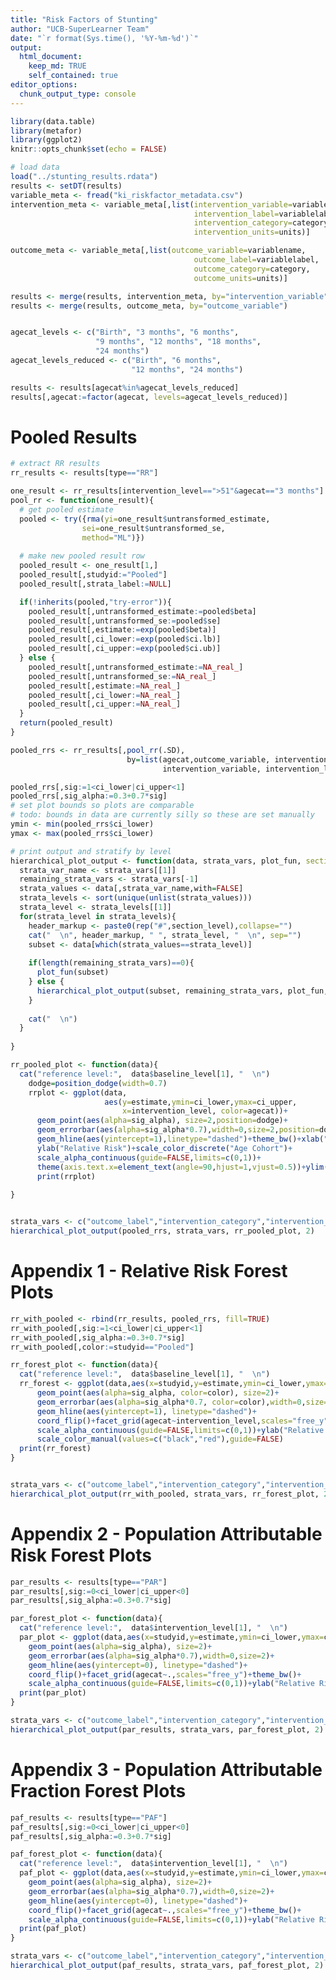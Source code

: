 ```yaml
---
title: "Risk Factors of Stunting"
author: "UCB-SuperLearner Team"
date: "`r format(Sys.time(), '%Y-%m-%d')`"
output: 
  html_document:
    keep_md: TRUE
    self_contained: true
editor_options: 
  chunk_output_type: console
---
```


```r
library(data.table)
library(metafor)
library(ggplot2)
knitr::opts_chunk$set(echo = FALSE)

# load data
load("../stunting_results.rdata")
results <- setDT(results)
variable_meta <- fread("ki_riskfactor_metadata.csv")
intervention_meta <- variable_meta[,list(intervention_variable=variablename,
                                         intervention_label=variablelabel, 
                                         intervention_category=category,
                                         intervention_units=units)]

outcome_meta <- variable_meta[,list(outcome_variable=variablename,
                                         outcome_label=variablelabel, 
                                         outcome_category=category,
                                         outcome_units=units)]

results <- merge(results, intervention_meta, by="intervention_variable")
results <- merge(results, outcome_meta, by="outcome_variable")


agecat_levels <- c("Birth", "3 months", "6 months", 
                   "9 months", "12 months", "18 months", 
                   "24 months")
agecat_levels_reduced <- c("Birth", "6 months", 
                           "12 months", "24 months")

results <- results[agecat%in%agecat_levels_reduced]
results[,agecat:=factor(agecat, levels=agecat_levels_reduced)]

```

# Pooled Results

```r

# extract RR results
rr_results <- results[type=="RR"]

one_result <- rr_results[intervention_level==">51"&agecat=="3 months"]
pool_rr <- function(one_result){
  # get pooled estimate
  pooled <- try({rma(yi=one_result$untransformed_estimate, 
                sei=one_result$untransformed_se, 
                method="ML")})
  
  # make new pooled result row
  pooled_result <- one_result[1,]
  pooled_result[,studyid:="Pooled"]
  pooled_result[,strata_label:=NULL]

  if(!inherits(pooled,"try-error")){
    pooled_result[,untransformed_estimate:=pooled$beta]
    pooled_result[,untransformed_se:=pooled$se]
    pooled_result[,estimate:=exp(pooled$beta)]
    pooled_result[,ci_lower:=exp(pooled$ci.lb)]
    pooled_result[,ci_upper:=exp(pooled$ci.ub)]
  } else {
    pooled_result[,untransformed_estimate:=NA_real_]
    pooled_result[,untransformed_se:=NA_real_]
    pooled_result[,estimate:=NA_real_]
    pooled_result[,ci_lower:=NA_real_]
    pooled_result[,ci_upper:=NA_real_]
  }
  return(pooled_result)
}

pooled_rrs <- rr_results[,pool_rr(.SD), 
                          by=list(agecat,outcome_variable, intervention_category, 
                                  intervention_variable, intervention_level)]

pooled_rrs[,sig:=1<ci_lower|ci_upper<1]
pooled_rrs[,sig_alpha:=0.3+0.7*sig]
# set plot bounds so plots are comparable
# todo: bounds in data are currently silly so these are set manually
ymin <- min(pooled_rrs$ci_lower)
ymax <- max(pooled_rrs$ci_lower)
```

```r

# print output and stratify by level
hierarchical_plot_output <- function(data, strata_vars, plot_fun, section_level=1){
  strata_var_name <- strata_vars[[1]]
  remaining_strata_vars <- strata_vars[-1]
  strata_values <- data[,strata_var_name,with=FALSE]
  strata_levels <- sort(unique(unlist(strata_values)))
  strata_level <- strata_levels[[1]]
  for(strata_level in strata_levels){
    header_markup <- paste0(rep("#",section_level),collapse="")  
    cat("  \n", header_markup, " ", strata_level, "  \n", sep="")
    subset <- data[which(strata_values==strata_level)]
    
    if(length(remaining_strata_vars)==0){
      plot_fun(subset)
    } else {
      hierarchical_plot_output(subset, remaining_strata_vars, plot_fun, section_level+1)
    }
    
    cat("  \n")
  }
  
}


```

```r

rr_pooled_plot <- function(data){
  cat("reference level:",  data$baseline_level[1], "  \n")
    dodge=position_dodge(width=0.7)
    rrplot <- ggplot(data, 
                     aes(y=estimate,ymin=ci_lower,ymax=ci_upper,
                         x=intervention_level, color=agecat))+
      geom_point(aes(alpha=sig_alpha), size=2,position=dodge)+
      geom_errorbar(aes(alpha=sig_alpha*0.7),width=0,size=2,position=dodge)+
      geom_hline(aes(yintercept=1),linetype="dashed")+theme_bw()+xlab("")+
      ylab("Relative Risk")+scale_color_discrete("Age Cohort")+
      scale_alpha_continuous(guide=FALSE,limits=c(0,1))+
      theme(axis.text.x=element_text(angle=90,hjust=1,vjust=0.5))+ylim(ymin,ymax)
      print(rrplot)
        
}


strata_vars <- c("outcome_label","intervention_category","intervention_label")
hierarchical_plot_output(pooled_rrs, strata_vars, rr_pooled_plot, 2)
```

# Appendix 1 - Relative Risk Forest Plots
```r

rr_with_pooled <- rbind(rr_results, pooled_rrs, fill=TRUE)
rr_with_pooled[,sig:=1<ci_lower|ci_upper<1]
rr_with_pooled[,sig_alpha:=0.3+0.7*sig]
rr_with_pooled[,color:=studyid=="Pooled"]

rr_forest_plot <- function(data){
  cat("reference level:",  data$baseline_level[1], "  \n")
  rr_forest <- ggplot(data,aes(x=studyid,y=estimate,ymin=ci_lower,ymax=ci_upper))+     
      geom_point(aes(alpha=sig_alpha, color=color), size=2)+
      geom_errorbar(aes(alpha=sig_alpha*0.7, color=color),width=0,size=2)+
      geom_hline(aes(yintercept=1), linetype="dashed")+
      coord_flip()+facet_grid(agecat~intervention_level,scales="free_y")+theme_bw()+
      scale_alpha_continuous(guide=FALSE,limits=c(0,1))+ylab("Relative Risk")+xlab("Strata")+
      scale_color_manual(values=c("black","red"),guide=FALSE)
  print(rr_forest)
}


strata_vars <- c("outcome_label","intervention_category","intervention_label")
hierarchical_plot_output(rr_with_pooled, strata_vars, rr_forest_plot, 2)
```

# Appendix 2 - Population Attributable Risk Forest Plots

```r
par_results <- results[type=="PAR"]
par_results[,sig:=0<ci_lower|ci_upper<0]
par_results[,sig_alpha:=0.3+0.7*sig]

par_forest_plot <- function(data){
  cat("reference level:",  data$intervention_level[1], "  \n")
  par_plot <- ggplot(data,aes(x=studyid,y=estimate,ymin=ci_lower,ymax=ci_upper))+
    geom_point(aes(alpha=sig_alpha), size=2)+
    geom_errorbar(aes(alpha=sig_alpha*0.7),width=0,size=2)+
    geom_hline(aes(yintercept=0), linetype="dashed")+
    coord_flip()+facet_grid(agecat~.,scales="free_y")+theme_bw()+
    scale_alpha_continuous(guide=FALSE,limits=c(0,1))+ylab("Relative Risk")+xlab("Strata")
  print(par_plot)
}

strata_vars <- c("outcome_label","intervention_category","intervention_label")
hierarchical_plot_output(par_results, strata_vars, par_forest_plot, 2)

```

# Appendix 3 - Population Attributable Fraction Forest Plots

```r
paf_results <- results[type=="PAF"]
paf_results[,sig:=0<ci_lower|ci_upper<0]
paf_results[,sig_alpha:=0.3+0.7*sig]

paf_forest_plot <- function(data){
  cat("reference level:",  data$intervention_level[1], "  \n")
  paf_plot <- ggplot(data,aes(x=studyid,y=estimate,ymin=ci_lower,ymax=ci_upper))+
    geom_point(aes(alpha=sig_alpha), size=2)+
    geom_errorbar(aes(alpha=sig_alpha*0.7),width=0,size=2)+
    geom_hline(aes(yintercept=0), linetype="dashed")+
    coord_flip()+facet_grid(agecat~.,scales="free_y")+theme_bw()+
    scale_alpha_continuous(guide=FALSE,limits=c(0,1))+ylab("Relative Risk")+xlab("Strata")
  print(paf_plot)
}

strata_vars <- c("outcome_label","intervention_category","intervention_label")
hierarchical_plot_output(paf_results, strata_vars, paf_forest_plot, 2)

```

